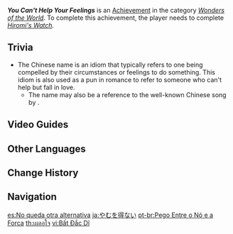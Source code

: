 {{Achievement Infobox
|id           = 81109
|order id     = 1106
|category     = Wonders of the World
|description  = Help [[Hiromi]] resolve his angst.
|requirements = Complete ''[[Hiromi's Watch]].''
|primogems    = 5
|tracking     = 
|hidden       = 1
|topic        = 
|type         = Quest
}}
'''''You Can't Help Your Feelings''''' is an [[Achievement]] in the category ''[[Wonders of the World]]''. To complete this achievement, the player needs to complete ''[[Hiromi's Watch]].''

==Trivia==
* The Chinese name is an idiom that typically refers to one being compelled by their circumstances or feelings to do something. This idiom is also used as a pun in romance to refer to someone who can't help but fall in love.
** The name may also be a reference to the well-known Chinese song {{lang|''Can't Help Falling in Love with You''|zh=情非得已}} by {{w|Harlem Yu}}.

==Video Guides==
{{EVT
|video1   = https://youtu.be/VO4-jzHty3U
|caption1 = "You Can't Help Your Feelings" Achievement Guide
}}

==Other Languages==
{{Other Languages
|en      = You Can't Help Your Feelings
|zhs     = 情非得已
|zhs_rm  = Qíng Fēi Dé Yǐ
|zht     = 情非得已
|zht_rm  = Qíng Fēi Dé Yǐ
|zh_tl   = One's Feelings Cannot Be Controlled
|ja      = やむを得ない
|ja_rm   = Yamu wo Enai
|ja_tl   = It Can't Be Helped
|ko      = 불가부득
|ko_tl   = Unavoidable
|es      = No queda otra alternativa
|es_tl   = There Remains No Other Alternative
|fr      = Pas d'autre choix
|fr_tl   = No Other Choice
|ru      = Между узлом и наковальней
|ru_tl   = Between Knot and Anvil
|th      = เผลอใจ
|th_rm   = 
|th_tl   = 
|vi      = Bất Đắc Dĩ
|vi_tl   = No Other Choice
|de      = Zwischen Hammer und Amboss.
|de_tl   = Between Hammer and Anvil.
|id      = Cinta Luar Biasa
|id_tl   = Extraordinary Love
|pt      = Pego Entre o Nó e a Forca
|pt_tl   = 
|tr      = Duygularına Ket Vuramazsın
|tr_tl   = You Can't Stop Your Feelings
|it      = Al cuor non si comanda
|it_tl   = 
}}

==Change History==
{{Change History|2.0}}
<!--
==References==
{{Reflist}}
-->
==Navigation==
{{Achievement Navbox|Wonders of the World|Quest}}

[[es:No queda otra alternativa]]
[[ja:やむを得ない]]
[[pt-br:Pego Entre o Nó e a Forca]]
[[th:เผลอใจ]]
[[vi:Bất Đắc Dĩ]]
